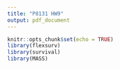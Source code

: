 ```yaml
---
title: "P8131 HW9"
output: pdf_document
---
```


```r
knitr::opts_chunk$set(echo = TRUE)
library(flexsurv)
library(survival)
library(MASS)
```



